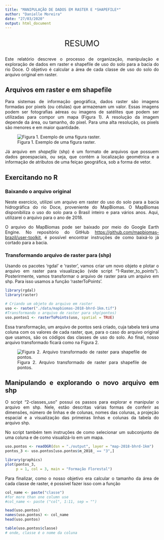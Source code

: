 ```yaml
---
title: "MANIPULAÇÃO DE DADOS EM RASTER E *SHAPEFILE*"
author: "Danielle Moreira"
date: "27/03/2020"
output: html_document
---
```


<p style="text-align: center;font-size: 20pt">
RESUMO
</p>

<style>
p.body {
  text-align: justify;
}
</style>

Este relatório descreve o processo de organização, manipulação e exploração de dados em raster e shapefile de uso do solo para a bacia do rio Doce. O objetivo é calcular a área de cada classe de uso do solo do arquivo original em raster.

## Arquivos em raster e em shapefile

<style>
body {
text-align: justify}
</style>

Para sistemas de informação geográfica, dados raster são imagens formadas por pixels (ou células) que armazenam um valor. Essas imagens podem ser fotografias aéreas ou imagens de satélites que podem ser utilizadas para compor um mapa (Figura 1). A resolução da imagem depende da área, ou tamanho, do pixel. Para uma alta resolução, os pixels são menores e em maior quantidade.


![Figura 1. Exemplo de uma figura raster.](D:/01_INMA_BHRD/Uso_solo_bhrd/figs/figura01.png)


Já arquivo em *shapefile* (shp) é um formato de arquivos que possuem dados geoespaciais, ou seja, que contém a localização geométrica e a informação de atributos de uma feiçao geográfica, sob a forma de vetor.


## Exercitando no R
### Baixando o arquivo original

Neste exercício, utilizei um arquivo em raster do uso do solo para a bacia hidrográfica do rio Doce, proveniente do MapBiomas. O MapBiomas disponibiliza o uso do solo para o Brasil inteiro e para vários anos. Aqui, utilizarei o arquivo para o ano de 2018.

O arquivo do MapBiomas pode ser baixado por meio do Google Earth Engine. No  repositório do GitHub <https://github.com/mapbiomas-brazil/user-toolkit>, é possível encontrar instruções de como baixá-lo já cortado para a bacia.


### Transformando arquivo de raster para (shp)

Usando os pacotes 'rgdal' e 'raster', vamos criar um novo objeto e plotar o arquivo em raster para visualização (vide script "1-Raster_to_points"). Posterirmente, vamos transformar o arquivo de raster para um arquivo em shp. Para isso usamos a função 'rasterToPoints'.

```r
library(rgdal)
library(raster)
```

```r
# Criando um objeto do arquivo em raster
uso <- raster("./data/mapbiomas-2018-bhrd-1km.tif")
#Transformando o arquivo de raster para shp(pontos)
uso.pontos1 <- rasterToPoints(uso, spatial = TRUE)
```

Essa transformação, um arquivo de pontos será criado, cuja tabela terá uma coluna com os valores de cada raster, que, para o caso do arquivo original que usamos, são os códigos das classes de uso do solo. Ao final, nosso arquivo transformado ficará como na Figura 2.

![Figura 2. Arquivo transformado de raster para shapefile de pontos.](D:/01_INMA_BHRD/Uso_solo_bhrd/figs/figura02.png)



## Manipulando e explorando o novo arquivo em shp

O script "2-classes_uso" possui os passos para explorar e manipular o arquivo em shp. Nele, estão descritas várias formas de conferir as dimensões, número de linhas e de colunas, nomes das colunas, a projeção espacial e a visualização das primeiras linhas e colunas da tabela do arquivo shp.

No script também tem instruções de como selecionar um subconjunto de uma coluna e de como visualizá-lo em um mapa. 

```r
uso.pontos <- readOGR(dsn = "./output", layer = "map-2018-bhrd-1km")
pontos_3 <- uso.pontos[uso.pontos$m_2018_ == "3",]
```

```r
library(graphics)
plot(pontos_3,
     p = 1, col = 3, main = "Formação Florestal")
```


Para finalizar, como o nosso objetivo era calcular o tamanho da área de cada classe de raster, é possível fazer isso com a função
```r
col_name <- paste("classe")
#for more than one column use
#col_name <- paste ("col", 1:11, sep = "")

head(uso.pontos)
names(uso.pontos) <- col_name
head(uso.pontos)
```

```r
table(uso.pontos$classe)
# onde, classe é o nome da coluna
```



